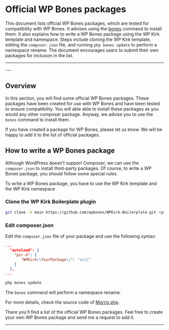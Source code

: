 
# Official WP Bones packages

This document lists official WP Bones packages, which are tested for compatibility with WP Bones. It advises using the [bones](/docs/bones-console/bones-console) command to install them. It also explains how to write a WP Bones package using the WP Kirk template and namespace. Steps include cloning the WP Kirk template, editing the `composer.json` file, and running `php bones update` to perform a namespace rename. The document encourages users to submit their own packages for inclusion in the list.

---
<DocsBoilerplateDemo slug="packages" />
---

## Overview

In this section, you will find some official WP Bones packages. These packages have been created for use with WP Bones and have been tested to ensure compatibility.
You will able able to install these packages as you would any other composer package.
Anyway, we advise you to use the `bones` command to install them.

<Callout type="important" emoji="📦">
If you have created a package for WP Bones, please let us know. We will be happy to add it to the list of official packages.
</Callout>

## How to write a WP Bones package

Although WordPress doesn't support Composer, we can use the `composer.json` to install third-party packages.
Of course, to write a WP Bones package, you should follow some special rules.

To write a WP Bones package, you have to use the WP Kirk template and the WP Kirk namespace

<Steps>

### Clone the WP Kirk Boilerplate plugin

```sh copy
git clone -b main https://github.com/wpbones/WPKirk-Boilerplate.git <your plugin folder>
```

### Edit composer.json

Edit the `composer.json` file of your package and use the following syntax:

```json copy
...
  "autoload": {
    "psr-4": {
       "WPKirk\\YourPackage\\": "src/"
    }
  },
...
```

```sh copy
php bones update
```

The `bones` command will perform a namespace rename.

For more details, check the source code of [Morris php](https://github.com/wpbones/morris-php).

There you'll find a list of the official WP Bones packages. Feel free to create your own WP Bones package and send me a request to add it.

</Steps>

---
<DocsBoilerplateDemo slug="packages" />
